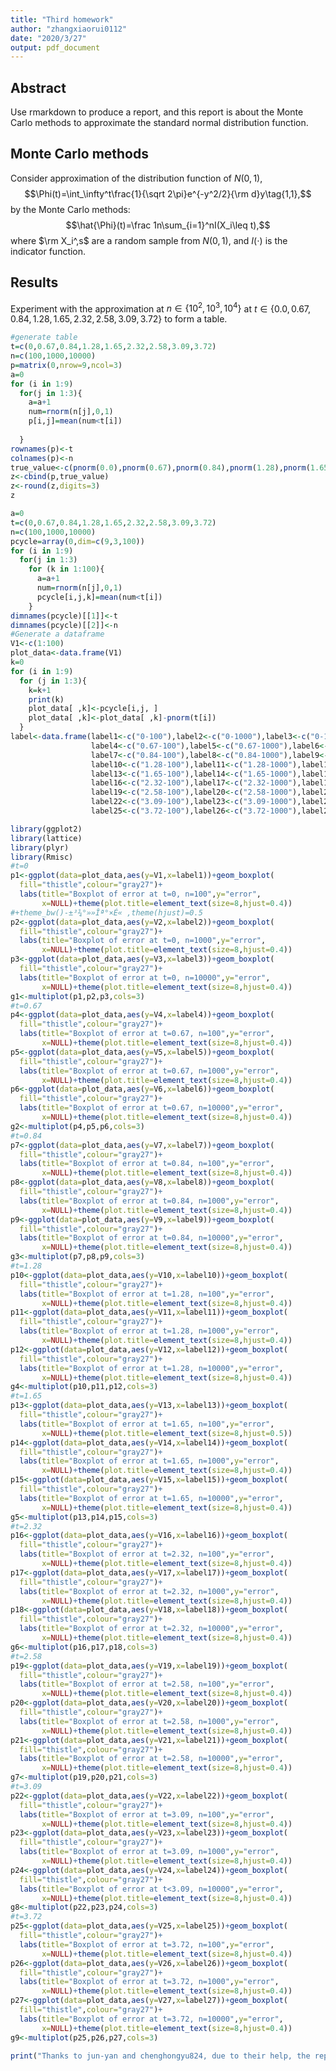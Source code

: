 ```yaml
---
title: "Third homework"
author: "zhangxiaorui0112"
date: "2020/3/27"
output: pdf_document
---
```


## Abstract
Use rmarkdown to produce a report, and this report is about the Monte Carlo methods to approximate the standard normal distribution function.

## Monte Carlo methods

Consider approximation of the distribution function of $N(0,1),$
$$\Phi(t)=\int_\infty^t\frac{1}{\sqrt 2\pi}e^{-y^2/2}{\rm d}y\tag{1,1},$$
by the Monte Carlo methods:
$$\hat{\Phi}(t)=\frac 1n\sum_{i=1}^nI(X_i\leq t),$$
where $\rm X_i^,s$ are a random sample from $N(0,1)$, and $I(\cdot)$ is the indicator function.

## Results

Experiment with the approximation at $n\in\lbrace10^2,10^3,10^4\rbrace$ at $t\in\lbrace0.0,0.67,0.84,1.28,1.65,2.32,2.58,3.09,3.72\rbrace$ to form a table.

```r
#generate table
t=c(0,0.67,0.84,1.28,1.65,2.32,2.58,3.09,3.72)
n=c(100,1000,10000)
p=matrix(0,nrow=9,ncol=3)
a=0
for (i in 1:9)
  for(j in 1:3){
    a=a+1
    num=rnorm(n[j],0,1)
    p[i,j]=mean(num<t[i])
    
  }
rownames(p)<-t
colnames(p)<-n
true_value<-c(pnorm(0.0),pnorm(0.67),pnorm(0.84),pnorm(1.28),pnorm(1.65),pnorm(2.32),pnorm(2.58),pnorm(3.09),pnorm(3.72))
z<-cbind(p,true_value)
z<-round(z,digits=3)
z
```

```r
a=0
t=c(0,0.67,0.84,1.28,1.65,2.32,2.58,3.09,3.72)
n=c(100,1000,10000)
pcycle=array(0,dim=c(9,3,100))
for (i in 1:9)
  for(j in 1:3)
    for (k in 1:100){
      a=a+1
      num=rnorm(n[j],0,1)
      pcycle[i,j,k]=mean(num<t[i])
    }
dimnames(pcycle)[[1]]<-t
dimnames(pcycle)[[2]]<-n
#Generate a dataframe
V1<-c(1:100)
plot_data<-data.frame(V1)
k=0
for (i in 1:9)
  for (j in 1:3){
    k=k+1
    print(k)
    plot_data[ ,k]<-pcycle[i,j, ]
    plot_data[ ,k]<-plot_data[ ,k]-pnorm(t[i])
  }
label<-data.frame(label1<-c("0-100"),label2<-c("0-1000"),label3<-c("0-10000"),
                  label4<-c("0.67-100"),label5<-c("0.67-1000"),label6<-c("0.67-10000"),
                  label7<-c("0.84-100"),label8<-c("0.84-1000"),label9<-c("0.84-10000"),
                  label10<-c("1.28-100"),label11<-c("1.28-1000"),label12<-c("1.28-10000"),
                  label13<-c("1.65-100"),label14<-c("1.65-1000"),label15<-c("1.65-10000"),
                  label16<-c("2.32-100"),label17<-c("2.32-1000"),label18<-c("2.32-10000"),
                  label19<-c("2.58-100"),label20<-c("2.58-1000"),label21<-c("2.58-10000"),
                  label22<-c("3.09-100"),label23<-c("3.09-1000"),label24<-c("3.09-10000"),
                  label25<-c("3.72-100"),label26<-c("3.72-1000"),label27<-c("3.72-10000"))
```

```r
library(ggplot2)
library(lattice)
library(plyr)
library(Rmisc)
#t=0
p1<-ggplot(data=plot_data,aes(y=V1,x=label1))+geom_boxplot(
  fill="thistle",colour="gray27")+
  labs(title="Boxplot of error at t=0, n=100",y="error",
       x=NULL)+theme(plot.title=element_text(size=8,hjust=0.4))
#+theme_bw()-±³¾°»»Îª°×É« ,theme(hjust)=0.5
p2<-ggplot(data=plot_data,aes(y=V2,x=label2))+geom_boxplot(
  fill="thistle",colour="gray27")+
  labs(title="Boxplot of error at t=0, n=1000",y="error",
       x=NULL)+theme(plot.title=element_text(size=8,hjust=0.4))
p3<-ggplot(data=plot_data,aes(y=V3,x=label3))+geom_boxplot(
  fill="thistle",colour="gray27")+
  labs(title="Boxplot of error at t=0, n=10000",y="error",
       x=NULL)+theme(plot.title=element_text(size=8,hjust=0.4))
g1<-multiplot(p1,p2,p3,cols=3)
#t=0.67
p4<-ggplot(data=plot_data,aes(y=V4,x=label4))+geom_boxplot(
  fill="thistle",colour="gray27")+
  labs(title="Boxplot of error at t=0.67, n=100",y="error",
       x=NULL)+theme(plot.title=element_text(size=8,hjust=0.4))
p5<-ggplot(data=plot_data,aes(y=V5,x=label5))+geom_boxplot(
  fill="thistle",colour="gray27")+
  labs(title="Boxplot of error at t=0.67, n=1000",y="error",
       x=NULL)+theme(plot.title=element_text(size=8,hjust=0.4))
p6<-ggplot(data=plot_data,aes(y=V6,x=label6))+geom_boxplot(
  fill="thistle",colour="gray27")+
  labs(title="Boxplot of error at t=0.67, n=10000",y="error",
       x=NULL)+theme(plot.title=element_text(size=8,hjust=0.4))
g2<-multiplot(p4,p5,p6,cols=3)
#t=0.84
p7<-ggplot(data=plot_data,aes(y=V7,x=label7))+geom_boxplot(
  fill="thistle",colour="gray27")+
  labs(title="Boxplot of error at t=0.84, n=100",y="error",
       x=NULL)+theme(plot.title=element_text(size=8,hjust=0.4))
p8<-ggplot(data=plot_data,aes(y=V8,x=label8))+geom_boxplot(
  fill="thistle",colour="gray27")+
  labs(title="Boxplot of error at t=0.84, n=1000",y="error",
       x=NULL)+theme(plot.title=element_text(size=8,hjust=0.4))
p9<-ggplot(data=plot_data,aes(y=V9,x=label9))+geom_boxplot(
  fill="thistle",colour="gray27")+
  labs(title="Boxplot of error at t=0.84, n=10000",y="error",
       x=NULL)+theme(plot.title=element_text(size=8,hjust=0.4))
g3<-multiplot(p7,p8,p9,cols=3)
#t=1.28
p10<-ggplot(data=plot_data,aes(y=V10,x=label10))+geom_boxplot(
  fill="thistle",colour="gray27")+
  labs(title="Boxplot of error at t=1.28, n=100",y="error",
       x=NULL)+theme(plot.title=element_text(size=8,hjust=0.4))
p11<-ggplot(data=plot_data,aes(y=V11,x=label11))+geom_boxplot(
  fill="thistle",colour="gray27")+
  labs(title="Boxplot of error at t=1.28, n=1000",y="error",
       x=NULL)+theme(plot.title=element_text(size=8,hjust=0.4))
p12<-ggplot(data=plot_data,aes(y=V12,x=label12))+geom_boxplot(
  fill="thistle",colour="gray27")+
  labs(title="Boxplot of error at t=1.28, n=10000",y="error",
       x=NULL)+theme(plot.title=element_text(size=8,hjust=0.4))
g4<-multiplot(p10,p11,p12,cols=3)
#t=1.65
p13<-ggplot(data=plot_data,aes(y=V13,x=label13))+geom_boxplot(
  fill="thistle",colour="gray27")+
  labs(title="Boxplot of error at t=1.65, n=100",y="error",
       x=NULL)+theme(plot.title=element_text(size=8,hjust=0.5))
p14<-ggplot(data=plot_data,aes(y=V14,x=label14))+geom_boxplot(
  fill="thistle",colour="gray27")+
  labs(title="Boxplot of error at t=1.65, n=1000",y="error",
       x=NULL)+theme(plot.title=element_text(size=8,hjust=0.4))
p15<-ggplot(data=plot_data,aes(y=V15,x=label15))+geom_boxplot(
  fill="thistle",colour="gray27")+
  labs(title="Boxplot of error at t=1.65, n=10000",y="error",
       x=NULL)+theme(plot.title=element_text(size=8,hjust=0.4))
g5<-multiplot(p13,p14,p15,cols=3)
#t=2.32
p16<-ggplot(data=plot_data,aes(y=V16,x=label16))+geom_boxplot(
  fill="thistle",colour="gray27")+
  labs(title="Boxplot of error at t=2.32, n=100",y="error",
       x=NULL)+theme(plot.title=element_text(size=8,hjust=0.4))
p17<-ggplot(data=plot_data,aes(y=V17,x=label17))+geom_boxplot(
  fill="thistle",colour="gray27")+
  labs(title="Boxplot of error at t=2.32, n=1000",y="error",
       x=NULL)+theme(plot.title=element_text(size=8,hjust=0.4))
p18<-ggplot(data=plot_data,aes(y=V18,x=label18))+geom_boxplot(
  fill="thistle",colour="gray27")+
  labs(title="Boxplot of error at t=2.32, n=10000",y="error",
       x=NULL)+theme(plot.title=element_text(size=8,hjust=0.4))
g6<-multiplot(p16,p17,p18,cols=3)
#t=2.58
p19<-ggplot(data=plot_data,aes(y=V19,x=label19))+geom_boxplot(
  fill="thistle",colour="gray27")+
  labs(title="Boxplot of error at t=2.58, n=100",y="error",
       x=NULL)+theme(plot.title=element_text(size=8,hjust=0.4))
p20<-ggplot(data=plot_data,aes(y=V20,x=label20))+geom_boxplot(
  fill="thistle",colour="gray27")+
  labs(title="Boxplot of error at t=2.58, n=1000",y="error",
       x=NULL)+theme(plot.title=element_text(size=8,hjust=0.4))
p21<-ggplot(data=plot_data,aes(y=V21,x=label21))+geom_boxplot(
  fill="thistle",colour="gray27")+
  labs(title="Boxplot of error at t=2.58, n=10000",y="error",
       x=NULL)+theme(plot.title=element_text(size=8,hjust=0.4))
g7<-multiplot(p19,p20,p21,cols=3)
#t=3.09
p22<-ggplot(data=plot_data,aes(y=V22,x=label22))+geom_boxplot(
  fill="thistle",colour="gray27")+
  labs(title="Boxplot of error at t=3.09, n=100",y="error",
       x=NULL)+theme(plot.title=element_text(size=8,hjust=0.4))
p23<-ggplot(data=plot_data,aes(y=V23,x=label23))+geom_boxplot(
  fill="thistle",colour="gray27")+
  labs(title="Boxplot of error at t=3.09, n=1000",y="error",
       x=NULL)+theme(plot.title=element_text(size=8,hjust=0.4))
p24<-ggplot(data=plot_data,aes(y=V24,x=label24))+geom_boxplot(
  fill="thistle",colour="gray27")+
  labs(title="Boxplot of error at t<3.09, n=10000",y="error",
       x=NULL)+theme(plot.title=element_text(size=8,hjust=0.4))
g8<-multiplot(p22,p23,p24,cols=3)
#t=3.72
p25<-ggplot(data=plot_data,aes(y=V25,x=label25))+geom_boxplot(
  fill="thistle",colour="gray27")+
  labs(title="Boxplot of error at t=3.72, n=100",y="error",
       x=NULL)+theme(plot.title=element_text(size=8,hjust=0.4))
p26<-ggplot(data=plot_data,aes(y=V26,x=label26))+geom_boxplot(
  fill="thistle",colour="gray27")+
  labs(title="Boxplot of error at t=3.72, n=1000",y="error",
       x=NULL)+theme(plot.title=element_text(size=8,hjust=0.4))
p27<-ggplot(data=plot_data,aes(y=V27,x=label27))+geom_boxplot(
  fill="thistle",colour="gray27")+
  labs(title="Boxplot of error at t=3.72, n=10000",y="error",
       x=NULL)+theme(plot.title=element_text(size=8,hjust=0.4))
g9<-multiplot(p25,p26,p27,cols=3)
```

```r
print("Thanks to jun-yan and chenghongyu824, due to their help, the report can be completed.")
```